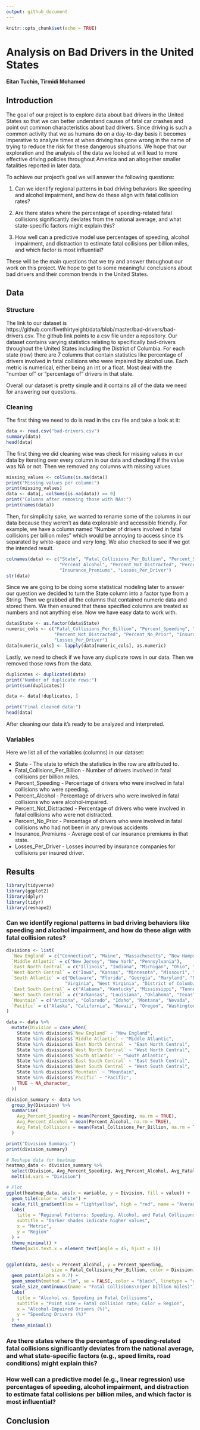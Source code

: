 ```yaml
---
output: github_document
---
```


```r
knitr::opts_chunk$set(echo = TRUE)
```

# Analysis on Bad Drivers in the United States
#### Eitan Tuchin, Tirmidi Mohamed

## Introduction
The goal of our project is to explore data about bad drivers in the United States so that we can better understand causes of fatal car crashes and point out common characteristics about bad drivers. Since driving is such a common activity that we as humans do on a day-to-day basis it becomes imperative to analyze times at when driving has gone wrong in the name of trying to reduce the risk for these dangerous situations. We hope that our exploration and the analysis of the data we looked at will lead to more effective driving policies throughout America and an altogether smaller fatalities reported in later data.

To achieve our project's goal we will answer the following questions:

  1. Can we identify regional patterns in bad driving behaviors like speeding and alcohol impairment, and how do          these align with fatal collision rates? 

  2. Are there states where the percentage of speeding-related fatal collisions significantly deviates from the           national average, and what state-specific factors might explain this? 

  3. How well can a predictive model use percentages of speeding, alcohol impairment, and distraction to                  estimate fatal collisions per billion miles, and which factor is most influential?
  
These will be the main questions that we try and answer throughout our work on this project. We hope to get to some meaningful conclusions about bad drivers and their common trends in the United States.

## Data
### Structure

The link to our dataset is https://github.com/fivethirtyeight/data/blob/master/bad-drivers/bad-drivers.csv. The github link points to a csv file under a repository. Our dataset contains varying statistics relating to specifically bad-drivers throughout the United States including the District of Columbia. For each state (row) there are 7 columns that contain statistics like percentage of drivers involved in fatal collisions who were impaired by alcohol use. Each metric is numerical, either being an int or a float. Most deal with the "number of" or "percentage of" drivers in that state.

Overall our dataset is pretty simple and it contains all of the data we need for answering our questions. 

### Cleaning

The first thing we need to do is read in the csv file and take a look at it:

```r
data <- read.csv("bad-drivers.csv")
summary(data)
head(data)
```

The first thing we did cleaning wise was check for missing values in our data by iterating over every column in our data and checking if the value was NA or not. Then we removed any columns with missing values.

```r
missing_values <- colSums(is.na(data))
print("Missing values per column:")
print(missing_values)
data <- data[, colSums(is.na(data)) == 0]  
print("Columns after removing those with NAs:")
print(names(data))
```

Then, for simplicity sake, we wanted to rename some of the columns in our data because they weren't as data explorable and accessible friendly. For example, we have a column named "Number of drivers involved in fatal collisions per billion miles" which would be annoying to access since it's separated by white-space and very long. We also checked to see if we got the intended result.

```r
colnames(data) <- c("State", "Fatal_Collisions_Per_Billion", "Percent_Speeding", 
                    "Percent_Alcohol", "Percent_Not_Distracted", "Percent_No_Prior", 
                    "Insurance_Premiums", "Losses_Per_Driver")
str(data)
```

Since we are going to be doing some statistical modeling later to answer our question we decided to turn the State column into a factor type from a String. Then we grabbed all the columns that contained numeric data and stored them. We then ensured that these specified columns are treated as numbers and not anything else. Now we have easy data to work with.

```r
data$State <- as.factor(data$State)
numeric_cols <- c("Fatal_Collisions_Per_Billion", "Percent_Speeding", "Percent_Alcohol", 
                  "Percent_Not_Distracted", "Percent_No_Prior", "Insurance_Premiums", 
                  "Losses_Per_Driver")
data[numeric_cols] <- lapply(data[numeric_cols], as.numeric)
```

Lastly, we need to check if we have any duplicate rows in our data. Then we removed those rows from the data.

```r
duplicates <- duplicated(data)
print("Number of duplicate rows:")
print(sum(duplicates))

data <- data[!duplicates, ]  

print("Final cleaned data:")
head(data)
```

After cleaning our data it's ready to be analyzed and interpreted.

### Variables

Here we list all of the variables (columns) in our dataset:

* State - The state to which the statistics in the row are attributed to.
* Fatal_Collisions_Per_Billion - Number of drivers involved in fatal collisions per billion miles.
* Percent_Speeding - Percentage of drivers who were involved in fatal collisions who were speeding.
* Percent_Alcohol - Percentage of drivers who were involved in fatal collisions who were alcohol-impaired.
* Percent_Not_Distracted - Percentage of drivers who were involved in fatal collisions who were not distracted.
* Percent_No_Prior - Percentage of drivers who were involved in fatal collisions who had not been in any previous accidents
* Insurance_Premiums - Average cost of car insurance premiums in that state.
* Losses_Per_Driver - Losses incurred by insurance companies for collisions per insured driver.

## Results

```r
library(tidyverse)
library(ggplot2)
library(dplyr)
library(tidyr)
library(reshape2)
```


### Can we identify regional patterns in bad driving behaviors like speeding and alcohol impairment, and how do these     align with fatal collision rates? 

```r
divisions <- list(
  `New England` = c("Connecticut", "Maine", "Massachusetts", "New Hampshire", "Rhode Island", "Vermont"),
  `Middle Atlantic` = c("New Jersey", "New York", "Pennsylvania"),
  `East North Central` = c("Illinois", "Indiana", "Michigan", "Ohio", "Wisconsin"),
  `West North Central` = c("Iowa", "Kansas", "Minnesota", "Missouri", "Nebraska", "North Dakota", "South Dakota"),
  `South Atlantic` = c("Delaware", "Florida", "Georgia", "Maryland", "North Carolina", "South Carolina", 
                      "Virginia", "West Virginia", "District of Columbia"),
  `East South Central` = c("Alabama", "Kentucky", "Mississippi", "Tennessee"),
  `West South Central` = c("Arkansas", "Louisiana", "Oklahoma", "Texas"),
  `Mountain` = c("Arizona", "Colorado", "Idaho", "Montana", "Nevada", "New Mexico", "Utah", "Wyoming"),
  `Pacific` = c("Alaska", "California", "Hawaii", "Oregon", "Washington")
)

data <- data %>%
  mutate(Division = case_when(
    State %in% divisions$`New England` ~ "New England",
    State %in% divisions$`Middle Atlantic` ~ "Middle Atlantic",
    State %in% divisions$`East North Central` ~ "East North Central",
    State %in% divisions$`West North Central` ~ "West North Central",
    State %in% divisions$`South Atlantic` ~ "South Atlantic",
    State %in% divisions$`East South Central` ~ "East South Central",
    State %in% divisions$`West South Central` ~ "West South Central",
    State %in% divisions$`Mountain` ~ "Mountain",
    State %in% divisions$`Pacific` ~ "Pacific",
    TRUE ~ NA_character_
  ))

division_summary <- data %>%
  group_by(Division) %>%
  summarise(
    Avg_Percent_Speeding = mean(Percent_Speeding, na.rm = TRUE),
    Avg_Percent_Alcohol = mean(Percent_Alcohol, na.rm = TRUE),
    Avg_Fatal_Collisions = mean(Fatal_Collisions_Per_Billion, na.rm = TRUE)
  )

print("Division Summary:")
print(division_summary)

# Reshape data for heatmap
heatmap_data <- division_summary %>%
  select(Division, Avg_Percent_Speeding, Avg_Percent_Alcohol, Avg_Fatal_Collisions) %>%
  melt(id.vars = "Division")

# Plot
ggplot(heatmap_data, aes(x = variable, y = Division, fill = value)) +
  geom_tile(color = "white") +
  scale_fill_gradient(low = "lightyellow", high = "red", name = "Average Value") +
  labs(
    title = "Regional Patterns: Speeding, Alcohol, and Fatal Collisions",
    subtitle = "Darker shades indicate higher values",
    x = "Metric",
    y = "Region"
  ) +
  theme_minimal() +
  theme(axis.text.x = element_text(angle = 45, hjust = 1))


ggplot(data, aes(x = Percent_Alcohol, y = Percent_Speeding, 
                 size = Fatal_Collisions_Per_Billion, color = Division)) +
  geom_point(alpha = 0.7) +
  geom_smooth(method = "lm", se = FALSE, color = "black", linetype = "dashed") +
  scale_size_continuous(name = "Fatal Collisions\n(per billion miles)") +
  labs(
    title = "Alcohol vs. Speeding in Fatal Collisions",
    subtitle = "Point size = Fatal collision rate; Color = Region",
    x = "Alcohol-Impaired Drivers (%)",
    y = "Speeding Drivers (%)"
  ) +
  theme_minimal()
```

### Are there states where the percentage of speeding-related fatal collisions significantly deviates from the           national average, and what state-specific factors (e.g., speed limits, road conditions) might explain this? 

### How well can a predictive model (e.g., linear regression) use percentages of speeding, alcohol impairment, and       distraction to estimate fatal collisions per billion miles, and which factor is most influential?


## Conclusion

